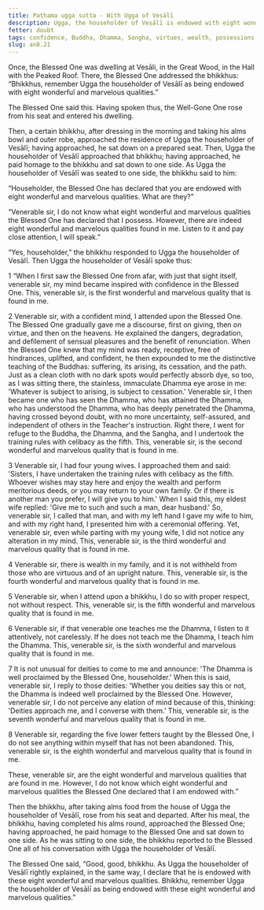 ```yaml
---
title: Paṭhama ugga sutta - With Ugga of Vesālī
description: Ugga, the householder of Vesālī is endowed with eight wonderful and marvelous qualities.
fetter: doubt
tags: confidence, Buddha, Dhamma, Sangha, virtues, wealth, possessions, fame, an, an8
slug: an8.21
---
```


Once, the Blessed One was dwelling at Vesāli, in the Great Wood, in the Hall with the Peaked Roof. There, the Blessed One addressed the bhikkhus: “Bhikkhus, remember Ugga the householder of Vesālī as being endowed with eight wonderful and marvelous qualities.”

The Blessed One said this. Having spoken thus, the Well-Gone One rose from his seat and entered his dwelling.

Then, a certain bhikkhu, after dressing in the morning and taking his alms bowl and outer robe, approached the residence of Ugga the householder of Vesālī; having approached, he sat down on a prepared seat. Then, Ugga the householder of Vesālī approached that bhikkhu; having approached, he paid homage to the bhikkhu and sat down to one side. As Ugga the householder of Vesālī was seated to one side, the bhikkhu said to him:

“Householder, the Blessed One has declared that you are endowed with eight wonderful and marvelous qualities. What are they?”

“Venerable sir, I do not know what eight wonderful and marvelous qualities the Blessed One has declared that I possess. However, there are indeed eight wonderful and marvelous qualities found in me. Listen to it and pay close attention, I will speak.”

“Yes, householder,” the bhikkhu responded to Ugga the householder of Vesālī. Then Ugga the householder of Vesālī spoke thus:

1 “When I first saw the Blessed One from afar, with just that sight itself, venerable sir, my mind became inspired with confidence in the Blessed One. This, venerable sir, is the first wonderful and marvelous quality that is found in me.

2 Venerable sir, with a confident mind, I attended upon the Blessed One. The Blessed One gradually gave me a discourse, first on giving, then on virtue, and then on the heavens. He explained the dangers, degradation, and defilement of sensual pleasures and the benefit of renunciation. When the Blessed One knew that my mind was ready, receptive, free of hindrances, uplifted, and confident, he then expounded to me the distinctive teaching of the Buddhas: suffering, its arising, its cessation, and the path. Just as a clean cloth with no dark spots would perfectly absorb dye, so too, as I was sitting there, the stainless, immaculate Dhamma eye arose in me: 'Whatever is subject to arising, is subject to cessation.' Venerable sir, I then became one who has seen the Dhamma, who has attained the Dhamma, who has understood the Dhamma, who has deeply penetrated the Dhamma, having crossed beyond doubt, with no more uncertainty, self-assured, and independent of others in the Teacher's instruction. Right there, I went for refuge to the Buddha, the Dhamma, and the Sangha, and I undertook the training rules with celibacy as the fifth. This, venerable sir, is the second wonderful and marvelous quality that is found in me.

3 Venerable sir, I had four young wives. I approached them and said: 'Sisters, I have undertaken the training rules with celibacy as the fifth. Whoever wishes may stay here and enjoy the wealth and perform meritorious deeds, or you may return to your own family. Or if there is another man you prefer, I will give you to him.' When I said this, my eldest wife replied: 'Give me to such and such a man, dear husband.' So, venerable sir, I called that man, and with my left hand I gave my wife to him, and with my right hand, I presented him with a ceremonial offering. Yet, venerable sir, even while parting with my young wife, I did not notice any alteration in my mind. This, venerable sir, is the third wonderful and marvelous quality that is found in me.

4 Venerable sir, there is wealth in my family, and it is not withheld from those who are virtuous and of an upright nature. This, venerable sir, is the fourth wonderful and marvelous quality that is found in me.

5 Venerable sir, when I attend upon a bhikkhu, I do so with proper respect, not without respect. This, venerable sir, is the fifth wonderful and marvelous quality that is found in me.

6 Venerable sir, if that venerable one teaches me the Dhamma, I listen to it attentively, not carelessly. If he does not teach me the Dhamma, I teach him the Dhamma. This, venerable sir, is the sixth wonderful and marvelous quality that is found in me.

7 It is not unusual for deities to come to me and announce: 'The Dhamma is well proclaimed by the Blessed One, householder.' When this is said, venerable sir, I reply to those deities: 'Whether you deities say this or not, the Dhamma is indeed well proclaimed by the Blessed One. However, venerable sir, I do not perceive any elation of mind because of this, thinking: 'Deities approach me, and I converse with them.' This, venerable sir, is the seventh wonderful and marvelous quality that is found in me.

8 Venerable sir, regarding the five lower fetters taught by the Blessed One, I do not see anything within myself that has not been abandoned. This, venerable sir, is the eighth wonderful and marvelous quality that is found in me.

These, venerable sir, are the eight wonderful and marvelous qualities that are found in me. However, I do not know which eight wonderful and marvelous qualities the Blessed One declared that I am endowed with.”

Then the bhikkhu, after taking alms food from the house of Ugga the householder of Vesālī, rose from his seat and departed. After his meal, the bhikkhu, having completed his alms round, approached the Blessed One; having approached, he paid homage to the Blessed One and sat down to one side. As he was sitting to one side, the bhikkhu reported to the Blessed One all of his conversation with Ugga the householder of Vesālī.

The Blessed One said, “Good, good, bhikkhu. As Ugga the householder of Vesālī rightly explained, in the same way, I declare that he is endowed with these eight wonderful and marvelous qualities. Bhikkhu, remember Ugga the householder of Vesālī as being endowed with these eight wonderful and marvelous qualities.”
